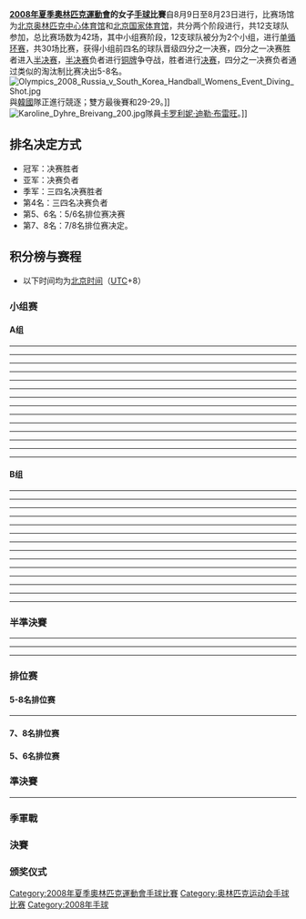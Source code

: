 {{2008年夏季奧林匹克運動會手球比賽}}

'''[[2008年夏季奧林匹克運動會|2008年夏季奧林匹克運動會]]的女子[[手球|手球]]比賽'''自8月9日至8月23日进行，比赛场馆为[[北京奥林匹克中心体育馆|北京奥林匹克中心体育馆]]和[[北京国家体育馆|北京国家体育馆]]，共分两个阶段进行，共12支球队参加，总比赛场数为42场，其中小组赛阶段，12支球队被分为2个小组，进行[[单循环赛|单循环赛]]，共30场比赛，获得小组前四名的球队晋级四分之一决赛，四分之一决赛胜者进入[[半决赛|半决赛]]，[[半决赛|半决赛]]负者进行[[铜牌|铜牌]]争夺战，胜者进行[[决赛|决赛]]，四分之一决赛负者通过类似的淘汰制比赛决出5-8名。
[[File:Olympics_2008_Russia_v_South_Korea_Handball_Womens_Event_Diving_Shot.jpg|thumb]]與[[韩国国家女子手球队|韓國]]隊正進行競逐；雙方最後賽和29-29。]]
[[File:Karoline_Dyhre_Breivang_200.jpg|thumb]]隊員[[卡罗利妮·迪勒·布雷旺|卡罗利妮·迪勒·布雷旺]]。]]

== 排名决定方式 ==
* 冠军：决赛胜者
* 亚军：决赛负者
* 季军：三四名决赛胜者
* 第4名：三四名决赛负者
* 第5、6名：5/6名排位赛决赛
* 第7、8名：7/8名排位赛决定。

== 积分榜与赛程 ==
* 以下时间均为[[北京时间|北京时间]]（[[协调世界时|UTC]]+8）
=== 小组赛 ===
==== A组 ====
{{handball table start}}
{{hbt-row |team={{hbw|NOR}} |bg=a |w=5 |d=0 |l=0 |gf=154 |ga=106}}
{{hbt-row |team={{hbw|ROM}} |bg=a |w=4 |d=0 |l=1 |gf=150 |ga=112}}
{{hbt-row |team={{hbw|CHN}} |bg=a |w=2 |d=0 |l=3 |gf=122 |ga=135}}
{{hbt-row |team={{hbw|FRA}} |bg=a |w=2 |d=0 |l=3 |gf=121 |ga=128}}
{{hbt-row |team={{hbw|KAZ}} |bg=e |w=1 |d=1 |l=3 |gf=109 |ga=137}}
{{hbt-row |team={{hbw|ANG}} |bg=e |w=0 |d=1 |l=4 |gf=109 |ga=147}}
{{handball table end}}
{{handballbox
|date=2008年8月9日
|time=9:00
|team1={{女手|法国}}
|score= 32–21
|team2={{女手|安哥拉}}
|goals1=
|goals2= 
|stadium=[[北京奥体中心体育馆|北京奥体中心体育馆]]
|attendance= 
|referee= 伊戈尔 ·切尔涅加（俄羅斯）
|report= [https://web.archive.org/web/20080925144649/http://results.beijing2008.cn/WRM/CHI/INF/HB/C73/HBW400A01.shtml#HBW400A01 報告]
}}
----
{{handballbox
|date=2008年8月9日
|time=14:00
|team1={{女手|罗马尼亚}}
|score=31 – 19
|report= [https://web.archive.org/web/20080925004342/http://results.beijing2008.cn/WRM/CHI/INF/HB/C73/HBW400A02.shtml#HBW400A02 報告]
|team2={{女手|哈萨克斯坦}}
|goals1=
|goals2= 
|stadium=[[北京奥体中心体育馆|北京奥体中心体育馆]]
|attendance=
|referee= 热苏斯·尼尔松·梅内塞斯（巴西）
}}
----
{{handballbox
|date=2008年8月9日
|time=19:00
|team1={{女手|挪威}}
|score= 30 – 23
|report= [https://web.archive.org/web/20080813072918/http://results.beijing2008.cn/WRM/CHI/INF/HB/C73/HBW400A03.shtml#HBW400A03 報告]
|team2={{女手|中国}}
|goals1=
|goals2= 
|stadium=[[北京奥体中心体育馆|北京奥体中心体育馆]]
|attendance=
|referee= 穆斯塔法·穆阿迈利（埃及）／沙班·阿里（埃及）
}}
----
{{handballbox
|date=2008年8月11日
|time=9:00
|team1={{女手|哈萨克斯坦}}
|score= 18 – 21
|report= [https://web.archive.org/web/20080926180450/http://results.beijing2008.cn/WRM/CHI/INF/HB/C73/HBW400A04.shtml#HBW400A04 報告]
|team2={{女手|法国}}
|goals1=
|goals2= 
|stadium=[[北京奥体中心体育馆|北京奥体中心体育馆]]
|attendance=
|referee= 维森特·布雷托（西班牙）／何塞·安东尼奥·韦林（西班牙）
}}
----
{{handballbox
|date=2008年8月11日
|time=14:00
|team1={{女手|安哥拉}}
|score= 11 – 17
|report= [https://web.archive.org/web/20080928131753/http://results.beijing2008.cn/WRM/CHI/INF/HB/C73/HBW400A05.shtml#HBW400A05 報告]
|team2={{女手|挪威}}
|goals1=
|goals2= 
|stadium=[[北京奥体中心体育馆|北京奥体中心体育馆]]
|attendance=
|referee=刘书勇（中国）／刘凤娟（中国）
}}
----
{{handballbox
|date=2008年8月11日
|time=19:00
|team1={{女手|中国}}
|score= 20 – 34
|report= [https://web.archive.org/web/20080929014130/http://results.beijing2008.cn/WRM/CHI/INF/HB/C73/HBW400A06.shtml#HBW400A06 報告]
|team2={{女手|罗马尼亚}}
|goals1=
|goals2= 
|stadium=[[北京奥体中心体育馆|北京奥体中心体育馆]]
|attendance=
|referee=亚历山大·柳多维克（乌克兰）／瓦连京·瓦库拉（乌克兰）
}}
----
{{handballbox
|date=2008年8月13日
|time=10:45
|team1={{女手|罗马尼亚}}
|score= 34 – 26
|report= [https://web.archive.org/web/20080928215717/http://results.beijing2008.cn/WRM/CHI/INF/HB/C73/HBW400A07.shtml#HBW400A07 報告]
|team2={{女手|法国}}
|goals1=
|goals2= 
|stadium=[[北京奥体中心体育馆|北京奥体中心体育馆]]
|attendance=
|referee=弗兰克·莱梅（德国）／贝恩德·乌尔里希（德国）
}}
----
{{handballbox
|date=2008年8月13日
|time=15:45
|team1={{女手|中国}}
|score= 32 – 24
|report= [https://web.archive.org/web/20080928215722/http://results.beijing2008.cn/WRM/CHI/INF/HB/C73/HBW400A08.shtml#HBW400A08 報告]
|team2={{女手|安哥拉}}
|goals1=
|goals2= 
|stadium=[[北京奥体中心体育馆|北京奥体中心体育馆]]
|attendance=
|referee=里卡德·坎布罗（瑞典）／米卡埃尔·克拉松（瑞典）
}}
----
{{handballbox
|date=2008年8月13日
|time=19:00
|team1={{女手|挪威}}
|score=35 – 19
|report=[https://web.archive.org/web/20081005230802/http://results.beijing2008.cn/WRM/CHI/INF/HB/C73/HBW400A09.shtml#HBW400A09 報告]
|team2={{女手|哈萨克斯坦}}
|goals1=
|goals2= 
|stadium=[[北京奥体中心体育馆|北京奥体中心体育馆]]
|attendance=
|referee=热苏斯·尼尔松·艾尔斯·梅内塞斯／罗热里奥·阿帕雷西多·平托（巴西）
}}
----
{{handballbox
|date=2008年8月15日
|time=9:00
|team1={{女手|哈萨克斯坦}}
|score=29 – 26
|report=[https://web.archive.org/web/20081005230808/http://results.beijing2008.cn/WRM/CHI/INF/HB/C73/HBW400A10.shtml#HBW400A10 報告]
|team2={{女手|中国}}
|goals1=
|goals2= 
|stadium=[[北京奥体中心体育馆|北京奥体中心体育馆]]
|attendance=
|referee=弗兰克·莱梅／贝恩德·乌尔里希（德国）
}}
----
{{handballbox
|date=2008年8月15日
|time=15:45
|team1={{女手|罗马尼亚}}
|score=28 – 23
|report=[https://web.archive.org/web/20081005210326/http://results.beijing2008.cn/WRM/CHI/INF/HB/C73/HBW400A11.shtml#HBW400A11 報告]
|team2={{女手|安哥拉}}
|goals1=
|goals2= 
|stadium=[[北京奥体中心体育馆|北京奥体中心体育馆]]
|attendance=
|referee=热苏斯·尼尔松·艾尔斯·梅内塞斯／罗热里奥·阿帕雷西多·平托（巴西）
}}
----
{{handballbox
|date=2008年8月15日
|time=19:00
|team1={{女手|法国}}
|score=23 – 28
|report=[https://web.archive.org/web/20081005220607/http://results.beijing2008.cn/WRM/CHI/INF/HB/C73/HBW400A12.shtml#HBW400A12 報告]
|team2={{女手|挪威}}
|goals1=
|goals2= 
|stadium=[[北京奥体中心体育馆|北京奥体中心体育馆]]
|attendance=
|referee=内纳德·克尔斯蒂奇／彼得·柳比奇（斯洛文尼亚）
}}
----
{{handballbox
|date=2008年8月17日
|time=10:45
|team1={{女手|安哥拉}}
|score=24 – 24
|report=[http://results.beijing2008.cn/WRM/CHI/INF/HB/C73/HBW400A13.shtml#HBW400A13 報告]{{dead link|date=十一月 2017 |bot=InternetArchiveBot }}
|team2={{女手|哈萨克斯坦}}
|goals1=
|goals2= 
|stadium=[[北京奥体中心体育馆|北京奥体中心体育馆]]
|attendance=
|referee=康斯坦丁·迪恩／索林－劳伦丘·迪努（罗马尼亚）
}}
----
{{handballbox
|date=2008年8月17日
|time=14:00
|team1={{女手|挪威}}
|score= 24–23
|report=[http://results.beijing2008.cn/WRM/CHI/INF/HB/C73/HBW400A14.shtml#HBW400A14 報告]{{dead link|date=十一月 2017 |bot=InternetArchiveBot }}
|team2={{女手|罗马尼亚}}
|goals1=
|goals2= 
|stadium=[[北京奥体中心体育馆|北京奥体中心体育馆]]
|attendance= 伊戈尔 ·切尔涅加／维克托·波拉坚科（俄羅斯）
|referee=
}}
----
{{handballbox
|date=2008年8月17日
|time=15:45
|team1={{女手|法国}}
|score=18 – 21
|report=[http://results.beijing2008.cn/WRM/CHI/INF/HB/C73/HBW400A15.shtml#HBW400A15 報告]{{dead link|date=十一月 2017 |bot=InternetArchiveBot }}
|team2={{女手|中国}}
|goals1=
|goals2= 
|stadium=[[北京奥体中心体育馆|北京奥体中心体育馆]]
|attendance=
|referee=亚历山大·柳多维克／瓦连京·瓦库拉（乌克兰）
}}

==== B组 ====
{{handball table start}}
{{hbt-row |team={{hbw|RUS}} |bg=a |w=4 |d=1 |l=0 |gf=148 |ga=125}}
{{hbt-row |team={{hbw|KOR}} |bg=a |w=3 |d=1 |l=1 |gf=155 |ga=127}}
{{hbt-row |team={{hbw|HUN}} |bg=a |w=2 |d=1 |l=2 |gf=129 |ga=142}}
{{hbt-row |team={{hbw|SWE}} |bg=a |w=2 |d=0 |l=3 |gf=123 |ga=137}}
{{hbt-row |team={{hbw|BRA}} |bg=e |w=1 |d=1 |l=3 |gf=124 |ga=137}}
{{hbt-row |team={{hbw|GER}} |bg=e |w=1 |d=0 |l=4 |gf=123 |ga=134}}
{{handball table end}}
{{footballbox
|date=2008年8月9日
|time=10:45
|team1={{女手|匈牙利}}
|score=30 – 24
|report=[https://web.archive.org/web/20080925004347/http://results.beijing2008.cn/WRM/CHI/INF/HB/C73/HBW400B01.shtml#HBW400B01 報告]
|team2={{女手|瑞典}}
|goals1=
|goals2=
|stadium=[[北京奥体中心体育馆|北京奥体中心体育馆]]
|attendance=
|referee=
}}
----
{{footballbox
|date=2008年8月9日
|time=15:45
|team1={{女手|俄罗斯}}
|score= 29 – 29
|report=[https://web.archive.org/web/20080925155905/http://results.beijing2008.cn/WRM/CHI/INF/HB/C73/HBW400B02.shtml#HBW400B02 報告]
|team2={{女手|韩国}}
|goals1=
|goals2= 
|stadium=[[北京奥体中心体育馆|北京奥体中心体育馆]]
|attendance=
|referee=
}}
----
{{footballbox
|date=2008年8月9日
|time=20:45
|team1={{女手|德国}}
|score= 24–22
|report=
|team2={{女手|巴西}}
|goals1=
|goals2= 
|stadium=[[北京奥体中心体育馆|北京奥体中心体育馆]]
|attendance=
|referee=
}}
----
{{footballbox
|date=2008年8月11日
|time=10:45
|team1={{女手|巴西}}
|score= 28 – 28
|report= [https://web.archive.org/web/20080926164955/http://results.beijing2008.cn/WRM/CHI/INF/HB/C73/HBW400B04.shtml#HBW400B04 報告]
|team2={{女手|匈牙利}}
|goals1=
|goals2= 
|stadium=[[北京奥体中心体育馆|北京奥体中心体育馆]]
|attendance=
|referee=米罗斯瓦夫·鲍姆／波兰马雷克·古拉尔奇克（波兰）
}}
----
{{footballbox
|date=2008年8月11日
|time=15:45
|team1={{女手|韩国}}
|score= 30 – 20
|report= [https://web.archive.org/web/20080926180455/http://results.beijing2008.cn/WRM/CHI/INF/HB/C73/HBW400B05.shtml#HBW400B05 報告]
|team2={{女手|德国}}
|goals1=
|goals2= 
|stadium=[[北京奥体中心体育馆|北京奥体中心体育馆]]
|attendance=
|referee=内纳德·克尔斯蒂奇／斯洛文尼亚彼得 ·柳比奇（斯洛文尼亚）
}}
----
{{footballbox
|date=2008年8月11日
|time=20:45
|team1={{女手|瑞典}}
|score= 24 – 28
|report=
|team2={{女手|俄罗斯}}
|goals1=
|goals2= 
|stadium=[[北京奥体中心体育馆|北京奥体中心体育馆]]
|attendance=
|referee= 康斯坦丁·迪恩（罗马尼亚）／索林－劳伦丘·迪努（罗马尼亚）
}}
----
{{footballbox
|date=2008年8月13日
|time=9:00
|team1={{女手|俄罗斯}}
|score= 28 – 19
|report= [https://web.archive.org/web/20080928170111/http://results.beijing2008.cn/WRM/CHI/INF/HB/C73/HBW400B07.shtml#HBW400B07 報告]
|team2={{女手|巴西}}
|goals1=
|goals2= 
|stadium=[[北京奥体中心体育馆|北京奥体中心体育馆]]
|attendance=
|referee=雷纳尔斯·利奇斯／齐格马尔斯·斯托拉罗夫斯（拉脱维亚）
}}
----
{{footballbox
|date=2008年8月13日
|time=14:00
|team1={{女手|韩国}}
|score= 31 – 23
|report= [https://web.archive.org/web/20080928170116/http://results.beijing2008.cn/WRM/CHI/INF/HB/C73/HBW400B08.shtml#HBW400B08 報告]
|team2={{女手|瑞典}}
|goals1=
|goals2= 
|stadium=[[北京奥体中心体育馆|北京奥体中心体育馆]]
|attendance=
|referee=米罗斯瓦夫·鲍姆／马雷克·古拉尔奇克（波兰）
}}
----
{{footballbox
|date=2008年8月13日
|time=20:45
|team1={{女手|德国}}
|score= 24 – 25
|report= [https://web.archive.org/web/20081005210331/http://results.beijing2008.cn/WRM/CHI/INF/HB/C73/HBW400B09.shtml#HBW400B09 報告]
|team2={{女手|匈牙利}}
|goals1=
|goals2= 
|stadium=[[北京奥体中心体育馆|北京奥体中心体育馆]]
|attendance=
|referee=马丁·盖丁／马斯·汉森（丹麦）
}}
----
{{footballbox
|date=2008年8月15日
|time=10:45
|team1={{女手|巴西}}
|score=33 – 32
|report=[https://web.archive.org/web/20081005220612/http://results.beijing2008.cn/WRM/CHI/INF/HB/C73/HBW400B10.shtml#HBW400B10 報告]
|team2={{女手|韩国}}
|goals1=
|goals2= 
|stadium=[[北京奥体中心体育馆|北京奥体中心体育馆]]
|attendance=
|referee=雷纳尔斯·利奇斯／齐格马尔斯·斯托拉罗夫斯（拉脱维亚）
}}
----
{{footballbox
|date=2008年8月15日
|time=14:00
|team1={{女手|德国}}
|score=26 – 27
|report=[https://web.archive.org/web/20081005210336/http://results.beijing2008.cn/WRM/CHI/INF/HB/C73/HBW400B11.shtml#HBW400B11 報告]
|team2={{女手|瑞典}}
|goals1=
|goals2= 
|stadium=[[北京奥体中心体育馆|北京奥体中心体育馆]]
|attendance=
|referee=吉勒·博尔／奥利维耶·比伊（法国）
}}
----
{{footballbox
|date=2008年8月15日
|time=20:45
|team1={{女手|匈牙利}}
|score=24 – 33
|report=[https://web.archive.org/web/20081005210341/http://results.beijing2008.cn/WRM/CHI/INF/HB/C73/HBW400B12.shtml#HBW400B12 報告]
|team2={{女手|俄罗斯}}
|goals1=
|goals2= 
|stadium=[[北京奥体中心体育馆|北京奥体中心体育馆]]
|attendance=康斯坦丁·迪恩（罗马尼亚）／索林－劳伦丘·迪努（罗马尼亚）
|referee=
}}
----
{{footballbox
|date=2008年8月17日
|time=9:00
|team1={{女手|瑞典}}
|score=25 – 22
|report=[http://results.beijing2008.cn/WRM/CHI/INF/HB/C73/HBW400B13.shtml#HBW400B13 報告]{{dead link|date=十一月 2017 |bot=InternetArchiveBot }}
|team2={{女手|巴西}}
|goals1=
|goals2= 
|stadium=[[北京奥体中心体育馆|北京奥体中心体育馆]]
|attendance=
|referee=吉勒·博尔（法国）／奥利维耶·比伊（法国）
}}
----
{{footballbox
|date=2008年8月17日
|time=19:00
|team1={{女手|俄罗斯}}
|score=30 – 29
|report=[http://results.beijing2008.cn/WRM/CHI/INF/HB/C73/HBW400B14.shtml#HBW400B14 報告]{{dead link|date=十一月 2017 |bot=InternetArchiveBot }}
|team2={{女手|德国}}
|goals1=
|goals2= 
|stadium=[[北京奥体中心体育馆|北京奥体中心体育馆]]
|attendance=
|referee=马丁·盖丁（丹麦）／马斯·汉森（丹麦）
}}
----
{{footballbox
|date=2008年8月17日
|time=20:45
|team1={{女手|匈牙利}}
|score=22 – 33
|report=[http://results.beijing2008.cn/WRM/CHI/INF/HB/C73/HBW400B15.shtml#HBW400B15 報告]{{dead link|date=十一月 2017 |bot=InternetArchiveBot }}
|team2={{女手|韩国}}
|goals1=
|goals2= 
|stadium=[[北京奥体中心体育馆|北京奥体中心体育馆]]
|attendance=
|referee=维森特·布雷托（西班牙）／何塞·安东尼奥·韦林（西班牙）
}}

=== 半準決賽 ===
{{footballbox
|date=2008年8月19日
|time=12:00
|team1={{女手|挪威}}
|score= 31 – 24
|report=[https://web.archive.org/web/20080928151955/http://results.beijing2008.cn/WRM/CHI/INF/HB/C73/HBW400301.shtml#HBW400301 報告]
|team2={{女手|瑞典}}
|goals1=埃尔塞·玛特 ·瑟尔莉·吕贝克／<br />滕耶·拉森（6）
|goals2= 林内娅·托尔斯滕松（6）
|stadium=[[北京奥体中心体育馆|北京奥体中心体育馆]]
|attendance=
|referee=米罗斯瓦夫·鲍姆／马雷克·古拉尔奇克（波蘭）
}}
----
{{footballbox
|date=2008年8月19日
|time=14:15
|team1={{女手|罗马尼亚}}
|score= 30 – 34
|report=[https://web.archive.org/web/20080928170101/http://results.beijing2008.cn/WRM/CHI/INF/HB/C73/HBW400302.shtml#HBW400302 報告]
|team2={{女手|匈牙利}}
|goals1= 拉莫娜·马耶尔（11）
|goals2= 莫妮卡·科瓦奇茨（7）
|stadium=[[北京奥体中心体育馆|北京奥体中心体育馆]]
|attendance=
|referee=亚历山大·柳多维克／瓦连京·瓦库拉（烏克蘭）
}}
----
{{footballbox
|date=2008年8月19日
|time=18:00
|team1={{女手|韩国}}
|score= 31 – 23
|report=[https://web.archive.org/web/20080928170106/http://results.beijing2008.cn/WRM/CHI/INF/HB/C73/HBW400303.shtml#HBW400303 報告]
|team2={{女手|中国}}
|goals1=朴贞嬉（8）
|goals2=黄冬杰（5）
|stadium=[[北京奥体中心体育馆|北京奥体中心体育馆]]
|attendance=
|referee=热苏斯·尼尔松·艾尔斯·梅内塞斯／罗热里奥·阿帕雷西多·平托（巴西）
}}
----
{{footballbox
|date=2008年8月19日
|time=20:15
|team1={{女手|俄罗斯}}
|score= 32 – 31
|report=[https://web.archive.org/web/20080928201201/http://results.beijing2008.cn/WRM/CHI/INF/HB/C73/HBW400304.shtml#HBW400304 報告]
|team2={{女手|法国}}
|goals1=伊琳娜 ·布利兹诺娃（6）
|goals2= 玛丽亚马·西格纳特（7）
|stadium=[[北京奥体中心体育馆|北京奥体中心体育馆]]
|attendance=
|referee=刘书勇／刘凤娟（中国）
}}

=== 排位赛 ===
==== 5-8名排位赛 ====
{{footballbox
|date=2008年8月21日
|time=12:00
|team1={{女手|瑞典}}
|score= 19 – 20
|report= [http://results.beijing2008.cn/WRM/CHI/INF/HB/C73/HBW400203.shtml#HBW400203 報告]{{dead link|date=十一月 2017 |bot=InternetArchiveBot }}
|team2={{女手|中国}}
|goals1=林内娅·托尔斯滕松（6）
|goals2= 王莎莎（5）
|stadium=[[北京国家体育馆|北京国家体育馆]]
|attendance=
|referee=穆赫辛·卡尔巴斯奇／马吉德·科拉赫杜赞（伊朗）
}}
----
{{footballbox
|date=2008年8月21日
|time=14:15
|team1={{女手|罗马尼亚}}
|score=34 – 36 
|report= [http://results.beijing2008.cn/WRM/CHI/INF/HB/C73/HBW400204.shtml#HBW400204 報告]{{dead link|date=十一月 2017 |bot=InternetArchiveBot }}
|team2={{女手|法国}}
|goals1=内莉·埃利塞伊（7）
|goals2= 波勒·博杜安（7）
|stadium=[[北京国家体育馆|北京国家体育馆]]
|attendance=
|referee=雷纳尔斯·利奇斯／齐格马尔斯·斯托拉罗夫斯（拉脱维亚）
}}

==== 7、8名排位赛 ====
{{footballbox
|date=2008年8月23日
|time=8:00
|team1= {{女手|瑞典}}
|score= 30 - 34
|report= [http://results.beijing2008.cn/WRM/CHI/INF/HB/C73/HBW400104.shtml#HBW400104 報告]{{dead link|date=十一月 2017 |bot=InternetArchiveBot }}
|team2= {{女手|罗马尼亚}}
|goals1=伊莎贝尔·古尔登（9）
|goals2= 约内拉·斯坦卡、劳拉·梅伊罗舒（6）
|stadium=[[北京国家体育馆|北京国家体育馆]]
|attendance=
|referee=穆斯塔法·穆罕默德·埃尔穆阿迈利／沙班·穆罕穆德·沙班·阿里（埃及）
}}

==== 5、6名排位赛 ====
{{footballbox
|date=2008年8月23日
|time=10:15
|team1={{女手|中国}}
|score=23 - 31
|report= [http://results.beijing2008.cn/WRM/CHI/INF/HB/C73/HBW400103.shtml#HBW400103 報告]{{dead link|date=十一月 2017 |bot=InternetArchiveBot }}
|team2= {{女手|法国}}
|goals1=刘赟（7）
|goals2= 索菲·埃尔布雷克特（7）
|stadium=[[北京国家体育馆|北京国家体育馆]]
|attendance=
|referee=内纳德·克尔斯蒂奇／彼得 ·柳比奇（斯洛文尼亚）
}}

=== 準決賽 ===
{{footballbox
|date=2008年8月21日
|time=18:00
|team1={{女手|挪威}}
|score=29 – 28
|report=[http://results.beijing2008.cn/WRM/CHI/INF/HB/C73/HBW400201.shtml#HBW400201 報告]{{dead link|date=十一月 2017 |bot=InternetArchiveBot }}
|team2= {{女手|韩国}}
|goals1=格萝·哈默森、卡丽·梅特·约翰森（6）
|goals2= 吴成玉、洪政浩（5）
|stadium=[[北京国家体育馆|北京国家体育馆]]
|attendance=
|referee=维森特·布雷托／何塞·安东尼奥·韦林（西班牙）
}}
----
{{footballbox
|date=2008年8月21日
|time=20:15
|team1={{女手|匈牙利}}
|score=20 – 22
|report=[http://results.beijing2008.cn/WRM/CHI/INF/HB/C73/HBW400202.shtml#HBW400202 報告]{{dead link|date=十一月 2017 |bot=InternetArchiveBot }}
|team2= {{女手|俄罗斯}}
|goals1=蒂梅娅·托特（5）
|goals2= 伊琳娜·布利兹诺娃（7）
|stadium=[[北京国家体育馆|北京国家体育馆]]
|attendance=
|referee=米罗斯瓦夫·鲍姆／马雷克·古拉尔奇克（波兰）
}}

=== 季軍戰 ===
{{footballbox
|date=2008年8月23日
|time=13:30
|team1= {{女手|韩国}}
|score= 33 - 28
|report=[http://results.beijing2008.cn/WRM/CHI/INF/HB/C73/HBW400102.shtml#HBW400102 報告]{{dead link|date=十一月 2017 |bot=InternetArchiveBot }}
|team2= {{女手|匈牙利}}
|goals1=文弼姬（10）
|goals2= 贝尔娜代特·欧尔绍－费林（7）
|stadium=[[北京国家体育馆|北京国家体育馆]]
|attendance=
|referee=伊戈尔·切尔涅加／维克托·波拉坚科（俄罗斯）
}}

=== 決賽 ===
{{footballbox
|date=2008年8月23日
|time=15:45
|team1= {{女手|挪威}}
|score= 34 - 27
|report=[http://results.beijing2008.cn/WRM/CHI/INF/HB/C73/HBW400101.shtml#HBW400101 報告]{{dead link|date=十一月 2017 |bot=InternetArchiveBot }}
|team2= {{女手|俄罗斯}}  
|goals1= 琳－克丽斯廷·于尔勒沃尔斯·里格尔许特（9）
|goals2= 贝尔娜代特·欧尔绍－费林（7）
|stadium=[[北京国家体育馆|北京国家体育馆]]
|attendance=
|referee= 伊戈尔 ·切尔涅加／维克托·波拉坚科（俄罗斯）
}}

=== 颁奖仪式 ===

[[Category:2008年夏季奧林匹克運動會手球比賽|Category:2008年夏季奧林匹克運動會手球比賽]]
[[Category:奥林匹克运动会手球比赛|Category:奥林匹克运动会手球比赛]]
[[Category:2008年手球|Category:2008年手球]]